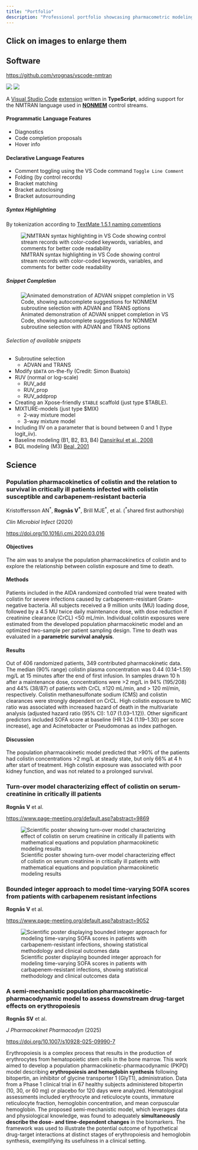 ```yaml
---
title: "Portfolio"
description: "Professional portfolio showcasing pharmacometric modeling projects, software development, and scientific research in clinical pharmacology and drug development."
---
```


:::{.callout-tip}
# Click on images to enlarge them
:::

## Software

::: {.callout title="VSCode extension for NMTRAN (NONMEM)"}

<https://github.com/vrognas/vscode-nmtran>

![](https://img.shields.io/github/license/vrognas/vscode-nmtran)
![](https://img.shields.io/visual-studio-marketplace/azure-devops/installs/total/vrognas.nmtran)

A [Visual Studio Code](https://code.visualstudio.com/) [extension](https://marketplace.visualstudio.com/VSCode) written in **TypeScript**, adding support for the NMTRAN language used in [**NONMEM**](https://www.iconplc.com/solutions/technologies/nonmem/) control streams.

#### Programmatic Language Features

* Diagnostics
* Code completion proposals
* Hover info

#### Declarative Language Features

* Comment toggling using the VS Code command `Toggle Line Comment` 
* Folding (by control records)
* Bracket matching
* Bracket autoclosing
* Bracket autosurrounding

##### Syntax Highlighting

By tokenization according to [TextMate 1.5.1 naming conventions](https://macromates.com/manual/en/language_grammars#naming_conventions)

![NMTRAN syntax highlighting in VS Code showing control stream records with color-coded keywords, variables, and comments for better code readability](./images/demo_syntax-highlight.avif)

##### Snippet Completion

![Animated demonstration of ADVAN snippet completion in VS Code, showing autocomplete suggestions for NONMEM subroutine selection with ADVAN and TRANS options](./images/demo_advan-snippets.gif)

###### Selection of available snippets

* Subroutine selection
  * ADVAN and TRANS
* Modify `$DATA` on-the-fly (Credit: Simon Buatois)
* RUV (normal or log-scale)
  * RUV_add
  * RUV_prop
  * RUV_addprop
* Creating an Xpose-friendly `$TABLE` scaffold (just type $TABLE).
* MIXTURE-models (just type $MIX)
  * 2-way mixture model
  * 3-way mixture model
* Including IIV on a parameter that is bound between 0 and 1 (type logit_iiv).
* Baseline modeling (B1, B2, B3, B4) [Dansirikul et al., 2008](https://doi.org/10.1007/s10928-008-9088-2)
* BQL modeling (M3) [Beal, 2001](https://doi.org/10.1023/a:1012299115260)

:::

## Science

### Population pharmacokinetics of colistin and the relation to survival in critically ill patients infected with colistin susceptible and carbapenem-resistant bacteria

Kristoffersson AN^\*^, **Rognås V^\*^**, Brill MJE^\*^, et al. (^\*^shared first authorship)

*Clin Microbiol Infect* (2020)

<https://doi.org/10.1016/j.cmi.2020.03.016>

#### Objectives

The aim was to analyse the population pharmacokinetics of colistin and to explore the
relationship between colistin exposure and time to death.

#### Methods

Patients included in the AIDA randomized controlled trial were treated with colistin for severe infections caused by carbapenem-resistant Gram-negative bacteria.
All subjects received a 9 million units (MU) loading dose, followed by a 4.5 MU twice daily maintenance dose, with dose reduction if creatinine clearance (CrCL) <50 mL/min.
Individual colistin exposures were estimated from the developed population pharmacokinetic model and an optimized two-sample per patient sampling design.
Time to death was evaluated in a **parametric survival analysis**.

#### Results

Out of 406 randomized patients, 349 contributed pharmacokinetic data.
The median (90% range) colistin plasma concentration was 0.44 (0.14--1.59) mg/L at 15 minutes after the end of first infusion.
In samples drawn 10 h after a maintenance dose, concentrations were >2 mg/L in 94% (195/208) and 44% (38/87) of patients with CrCL ≤120 mL/min, and > 120 ml/min, respectively.
Colistin methanesulfonate sodium (CMS) and colistin clearances were strongly dependent on CrCL.
High colistin exposure to MIC ratio was associated with increased hazard of death in the multivariate analysis (adjusted hazard ratio (95% CI): 1.07 (1.03--1.12)).
Other significant predictors included SOFA score at baseline (HR 1.24 (1.19--1.30) per score increase), age and Acinetobacter or Pseudomonas as index pathogen.

#### Discussion

The population pharmacokinetic model predicted that >90% of the patients had colistin concentrations >2 mg/L at steady state, but only 66% at 4 h after start of treatment.
High colistin exposure was associated with poor kidney function, and was not related to a prolonged survival.

### Turn-over model characterizing effect of colistin on serum-creatinine in critically ill patients

**Rognås V** et al.

<https://www.page-meeting.org/default.asp?abstract=9869>

![Scientific poster showing turn-over model characterizing effect of colistin on serum creatinine in critically ill patients with mathematical equations and population pharmacokinetic modeling results](./images/phd-2-scr.avif)

### Bounded integer approach to model time-varying SOFA scores from patients with carbapenem resistant infections

**Rognås V** et al.

<https://www.page-meeting.org/default.asp?abstract=9052>

![Scientific poster displaying bounded integer approach for modeling time-varying SOFA scores in patients with carbapenem-resistant infections, showing statistical methodology and clinical outcomes data](./images/phd-3-bi.avif)

### A semi-mechanistic population pharmacokinetic-pharmacodynamic model to assess downstream drug-target effects on erythropoiesis

**Rognås SV** et al.

*J Pharmacokinet Pharmacodyn* (2025)

<https://doi.org/10.1007/s10928-025-09990-7>

Erythropoiesis is a complex process that results in the production of erythrocytes from hematopoietic stem cells in the bone marrow.
This work aimed to develop a population pharmacokinetic-pharmacodynamic (PKPD) model describing **erythropoiesis and hemoglobin synthesis** following bitopertin, an inhibitor of glycine transporter 1 (GlyT1), administration.
Data from a Phase 1 clinical trial in 67 healthy subjects administered bitopertin (10, 30, or 60 mg) or placebo for 120 days were analyzed.
Hematological assessments included erythrocyte and reticulocyte counts, immature reticulocyte fraction, hemoglobin concentration, and mean corpuscular hemoglobin.
The proposed semi-mechanistic model, which leverages data and physiological knowledge, was found to adequately **simultaneously describe the dose- and time-dependent changes** in the biomarkers.
The framework was used to illustrate the potential outcome of hypothetical drug-target interactions at distinct stages of erythropoiesis and hemoglobin synthesis, exemplifying its usefulness in a clinical setting.
